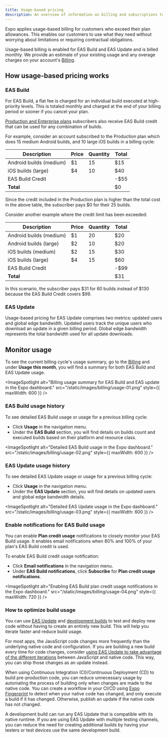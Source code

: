 ```yaml
---
title: Usage-based pricing
description: An overview of information on billing and subscriptions to manage your EAS account's plans, invoices, receipts, payments, and usage.
---
```



Expo applies usage-based billing for customers who exceed their plan allowances. This enables our customers to use what they need without worrying about limitations or requiring contractual obligations.

Usage-based billing is enabled for EAS Build and EAS Update and is billed monthly. We provide an estimate of your existing usage and any overage charges on your account's [Billing](https://expo.dev/settings/billing).

## How usage-based pricing works

### EAS Build

For EAS Build, a flat fee is charged for an individual build executed at high-priority levels. This is totaled monthly and charged at the end of your billing period or sooner if you cancel your plan.

[Production and Enterprise plans](/billing/plans/#plans) subscribers also receive EAS Build credit that can be used for any combination of builds.

For example, consider an account subscribed to the Production plan which does 15 medium Android builds, and 10 large iOS builds in a billing cycle:

| Description             | Price | Quantity | Total |
| ----------------------- | ----- | -------- | ----- |
| Android builds (medium) | $1    | 15       | $15   |
| iOS builds (large)      | $4    | 10       | $40   |
| EAS Build Credit        |       |          | -$55  |
| **Total**               |       |          | $0    |

Since the credit included in the Production plan is higher than the total cost in the above table, the subscriber pays $0 for their 25 builds.

Consider another example where the credit limit has been exceeded:

| Description             | Price | Quantity | Total |
| ----------------------- | ----- | -------- | ----- |
| Android builds (medium) | $1    | 20       | $20   |
| Android builds (large)  | $2    | 10       | $20   |
| iOS builds (medium)     | $2    | 15       | $30   |
| iOS builds (large)      | $4    | 15       | $60   |
| EAS Build Credit        |       |          | -$99  |
| **Total**               |       |          | $31   |

In this scenario, the subscriber pays $31 for 60 builds instead of $130 because the EAS Build Credit covers $99.

<BoxLink
  title="Pricing schedule"
  description="Visit our pricing page for more information on the pricing schedule for supported build platforms and the available resource classes."
  href="https://expo.dev/pricing"
  Icon={CreditCard02Icon}
/>

### EAS Update

Usage-based pricing for EAS Update comprises two metrics: updated users and global edge bandwidth. Updated users track the unique users who download an update in a given billing period. Global edge bandwidth represents the total bandwidth used for all update downloads.

## Monitor usage

To see the current billing cycle's usage summary, go to the [Billing](https://expo.dev/settings/billing) and under **Usage this month**, you will find a summary for both EAS Build and EAS Update usage.

<ImageSpotlight
  alt="Billing usage summary for EAS Build and EAS update in the Expo dashboard."
  src="/static/images/billing/usage-01.png"
  style={{ maxWidth: 600 }}
/>

### EAS Build usage history

To see detailed EAS Build usage or usage for a previous billing cycle:

- Click **Usage** in the navigation menu.
- Under the **EAS Build** section, you will find details on builds count and executed builds based on their platform and resource class.

<ImageSpotlight
  alt="Detailed EAS Build usage in the Expo dashboard."
  src="/static/images/billing/usage-02.png"
  style={{ maxWidth: 600 }}
/>

### EAS Update usage history

To see detailed EAS Update usage or usage for a previous billing cycle:

- Click **Usage** in the navigation menu.
- Under the **EAS Update** section, you will find details on updated users and global edge bandwidth details.

<ImageSpotlight
  alt="Detailed EAS Update usage in the Expo dashboard."
  src="/static/images/billing/usage-03.png"
  style={{ maxWidth: 600 }}
/>

### Enable notifications for EAS Build usage

You can enable **Plan credit usage** notifications to closely monitor your EAS Build usage. It enables email notifications when 80% and 100% of your plan's EAS Build credit is used.

To enable EAS Build credit usage notification:

- Click **Email notifications** in the navigation menu.
- Under **EAS Build notifications**, click **Subscribe** for **Plan credit usage notifications**.

<ImageSpotlight
  alt="Enabling EAS Build plan credit usage notifications in the Expo dashboard."
  src="/static/images/billing/usage-04.png"
  style={{ maxWidth: 720 }}
/>

### How to optimize build usage

You can use [EAS Update](/eas-update/introduction/) and [development builds](/develop/development-builds/introduction/) to test and deploy new code without having to create an entirely new build. This will help you iterate faster and reduce build usage.

For most apps, the JavaScript code changes more frequently than the underlying native code and configuration. If you are building a new build every time for code changes, consider [using EAS Update to take advantage of the different iterations](/eas-update/how-it-works/) between JavaScript and native code. This way, you can ship those changes as an update instead.

When using Continuous Integration (CI)/Continuous Deployment (CD) to build pre-production code, you can reduce unnecessary usage by automating the process of building only when changes are made to the native code. You can create a workflow in your CI/CD using [Expo Fingerprint](https://expo.dev/blog/fingerprint-your-native-runtime) to detect when your native code has changed, and only execute a build if it has changed. Otherwise, publish an update if the native code has not changed.

A development build can run any EAS Update that is compatible with its native runtime. If you are using EAS Update with multiple testing channels, you can reduce the need for creating additional builds by having your testers or test devices use the same development build.
